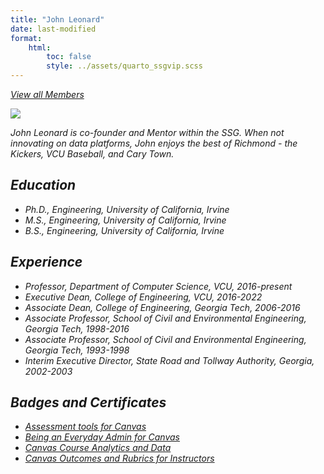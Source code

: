 ```yaml
---
title: "John Leonard"
date: last-modified
format:
    html:
        toc: false
        style: ../assets/quarto_ssgvip.scss
---
```

<a id="goback-btn" href="./index.html">
<i class="bi bi-arrow-left-circle"/>
View all Members
</a>

::: {.profile-wrap}

::: {.profile-bio}

::: {.profile-pic-frame}

::: {.profile-pic}

![](../assets/jdleonard-2.jpg)

:::

:::


John Leonard is co-founder and Mentor within the SSG. When not innovating on data platforms, John enjoys the best of Richmond - the Kickers, VCU Baseball, and Cary Town.

## Education

* Ph.D., Engineering, University of California, Irvine
* M.S., Engineering, University of California, Irvine
* B.S., Engineering, University of California, Irvine

## Experience

* Professor, Department of Computer Science, VCU, 2016-present
* Executive Dean, College of Engineering, VCU, 2016-2022
* Associate Dean, College of Engineering, Georgia Tech, 2006-2016
* Associate Professor, School of Civil and Environmental Engineering, Georgia Tech, 1998-2016
* Associate Professor, School of Civil and Environmental Engineering, Georgia Tech, 1993-1998
* Interim Executive Director, State Road and Tollway Authority, Georgia, 2002-2003

## Badges and Certificates

* [Assessment tools for Canvas](https://api.badgr.io/public/assertions/IQDR3GaGQhawDLySZRlslQ?identity__email=jdleonard%40vcu.edu)
* [Being an Everyday Admin for Canvas](https://api.badgr.io/public/assertions/qzKptTDGQbKjC4SV09eKXw?identity__email=jdleonard%40vcu.edu)
* [Canvas Course Analytics and Data](https://api.badgr.io/public/assertions/iz714Pn7Qn2RYJOUiI9VPA?identity__email=jdleonard%40vcu.edu)
* [Canvas Outcomes and Rubrics for Instructors](https://api.badgr.io/public/assertions/cRD0xj25QWqwo_IBj5nzdQ?identity__email=jdleonard%40vcu.edu)


:::
                   
:::

